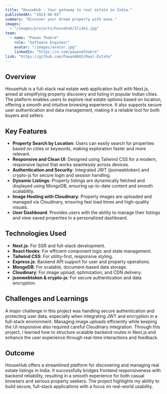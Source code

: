 ```yaml
---
title: "HouseHub - Your gateway to real estate in India."
publishedAt: "2023-08-03"
summary: "Discover your dream property with ease."
images: 
  - "/images/projects/househub/Slide1.jpg"
team:
  - name: "Pawan Thakre"
    role: "Software Engineer"
    avatar: "/images/avatar.jpg"
    linkedIn: "https://x.com/pawanmthakre"
link: "https://github.com/Pawan0603/Real-Estate"
---
```


## Overview

HouseHub is a full-stack real estate web application built with Next.js, aimed at simplifying property discovery and listing in popular Indian cities. The platform enables users to explore real estate options based on location, offering a smooth and intuitive browsing experience. It also supports secure user authentication and data management, making it a reliable tool for both buyers and sellers.

## Key Features

- **Property Search by Location**: Users can easily search for properties based on cities or keywords, making exploration faster and more relevant.
- **Responsive and Clean UI**: Designed using Tailwind CSS for a modern, responsive layout that works seamlessly across devices.
- **Authentication and Security**: Integrated JWT (jsonwebtoken) and crypto-js for secure login and session handling.
- **Dynamic Listings**: Property listings are dynamically fetched and displayed using MongoDB, ensuring up-to-date content and smooth scalability.
- **Image Hosting with Cloudinary**: Property images are uploaded and managed via Cloudinary, ensuring fast load times and high-quality visuals.
- **User Dashboard**: Provides users with the ability to manage their listings and view saved properties in a personalized dashboard.

## Technologies Used

- **Next.js**: For SSR and full-stack development.
- **React Hooks**: For efficient component logic and state management.
- **Tailwind CSS**: For utility-first, responsive styling.
- **Express.js**: Backend API support for user and property operations.
- **MongoDB**: For scalable, document-based data storage.
- **Cloudinary**: For image upload, optimization, and CDN delivery.
- **jsonwebtoken & crypto-js**: For secure authentication and data encryption.

## Challenges and Learnings

A major challenge in this project was handling secure authentication and protecting user data, especially when integrating JWT and encryption in a full-stack environment. Managing image uploads efficiently while keeping the UI responsive also required careful Cloudinary integration. Through this project, I learned how to structure scalable backend routes in Next.js and enhance the user experience through real-time interactions and feedback.

## Outcome

HouseHub offers a streamlined platform for discovering and managing real estate listings in India. It successfully bridges frontend responsiveness with backend reliability, resulting in a smooth experience for both casual browsers and serious property seekers. The project highlights my ability to build secure, full-stack applications with a focus on real-world usability.
